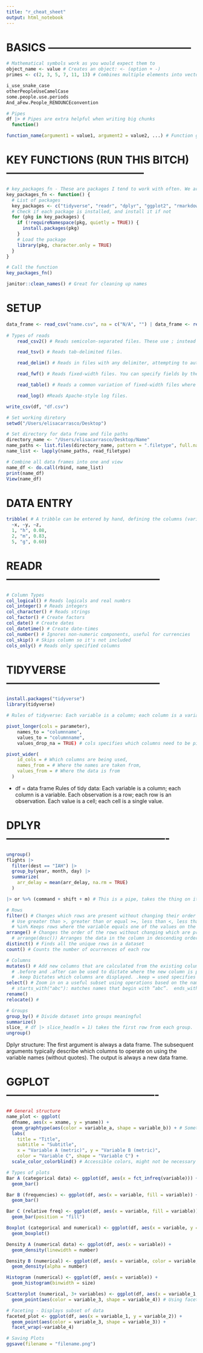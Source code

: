 ```yaml
---
title: "r_cheat_sheet"
output: html_notebook
---
```


# BASICS -----------------------------------------
```r
# Mathematical symbols work as you would expect them to
object_name <- value # Creates an object: <- (option + -)
primes <- c(2, 3, 5, 7, 11, 13) # Combines multiple elements into vector (c())

i_use_snake_case
otherPeopleUseCamelCase
some.people.use.periods
And_aFew.People_RENOUNCEconvention

# Pipes
df |> # Pipes are extra helpful when writing big chunks
  function() 

function_name(argument1 = value1, argument2 = value2, ...) # Function generally have this structure

```

# KEY FUNCTIONS (RUN THIS BITCH) ---------------------------------------
```r
# key_packages_fn - These are packages I tend to work with often. We are installing and setting up collectivly.
key_packages_fn <- function() {
  # List of packages
  key_packages <- c("tidyverse", "readr", "dplyr", "ggplot2", "rmarkdown", "xml2", "plotly", "shiny", "ggthemes", "janitor", "styler", "arrow", "ggsci", "rstudioapi")
  # Check if each package is installed, and install it if not
  for (pkg in key_packages) {
    if (!requireNamespace(pkg, quietly = TRUE)) {
      install.packages(pkg)
    }
    # Load the package
    library(pkg, character.only = TRUE)
  }
}

# Call the function
key_packages_fn()

janitor::clean_names() # Great for cleaning up names

```

# SETUP
```r
data_frame <- read_csv("name.csv", na = c("N/A", "") | data_frame <- read_csv("https", na = c("N/A", "") # Clears na
                                                                              
# Types of reads
    read_csv2() # Reads semicolon-separated files. These use ; instead of , to separate fields and are common in countries that use , as the decimal marker.

    read_tsv() # Reads tab-delimited files.

    read_delim() # Reads in files with any delimiter, attempting to automatically guess the delimiter if you don’t specify it.

    read_fwf() # Reads fixed-width files. You can specify fields by their widths with fwf_widths() or by their positions with fwf_positions().

    read_table() # Reads a common variation of fixed-width files where columns are separated by white space.

    read_log() #Reads Apache-style log files.

write_csv(df, "df.csv")

# Set working diretory
setwd("/Users/elisacarrasco/Desktop")

# Set directory for data frame and file paths
directory_name <- "/Users/elisacarrasco/Desktop/Name"
name_paths <- list.files(directory_name, pattern = ".filetype", full.names = TRUE)
name_list <- lapply(name_paths, read_filetype)

# Combine all data frames into one and view
name_df <- do.call(rbind, name_list)
print(name_df)
View(name_df)
```

# DATA ENTRY
```r
tribble( # A tribble can be entered by hand, defining the columns (variables) and the rows (values)
  ~x, ~y, ~z,
  1, "h", 0.08,
  2, "m", 0.83,
  5, "g", 0.60)


```

# READR --------------------------------------------
```r
# Column Types
col_logical() # Reads logicals and real numbrs
col_integer() # Reads integers
col_character() # Reads strings
col_factor() # Create factors
col_date() # Create dates
col_datetime() # Create date-times
col_number() # Ignores non-numeric components, useful for currencies
col_skip() # Skips column so it's not included
cols_only() # Reads only specified columns
```
# TIDYVERSE --------------------------------------------
```r
install.packages("tidyverse")
library(tidyverse)

# Rules of tidyverse: Each variable is a column; each column is a variable.   Each observation is a row; each row is an observation.  Each value is a cell; each cell is a single value.

pivot_longer(cols = parameter), 
    names_to = "columnname", 
    values_to = "columnname", 
    values_drop_na = TRUE) # cols specifies which columns need to be pivoted, i.e. which columns aren’t variables.   names_to names the variable stored in the column names.   values_to names the variable stored in the cell values.

pivot_wider(
    id_cols = # Which columns are being used,
    names_from = # Where the names are taken from,
    values_from = # Where the data is from
  )
```
- df = data frame
Rules of tidy data:
    Each variable is a column; each column is a variable.
    Each observation is a row; each row is an observation.
    Each value is a cell; each cell is a single value.


# DPLYR ----------------------------------------------
```r
ungroup()
flights |>
  filter(dest == "IAH") |> 
  group_by(year, month, day) |> 
  summarize(
    arr_delay = mean(arr_delay, na.rm = TRUE)
  )

|> or %>% (command + shift + m) # This is a pipe, takes the thing on its left and passes it along to the function on its right so that x |> f(y) is equivalent to f(x, y), and x |> f(y) |> g(z) is equivalent to g(f(x, y), z)

# Rows
filter() # Changes which rows are present without changing their order
  # Use greater than >, greater than or equal >=, less than <, less than or equal <=, equal to ==, not equal to !=, and &, or |.
  # %in% Keeps rows where the variable equals one of the values on the right.
arrange() # Changes the order of the rows without changing which are present
  # arrange(desc()) Arranges the data in the column in descending order
distinct() # Finds all the unique rows in a dataset
count() # Counts the number of ocurrences of each row

# Columns
mutates() # Add new columns that are calculated from the existing columns
  # .before and .after can be used to dictate where the new column is placed in relation to an existing column
  # .keep Dictates which columns are displayed. .keep = used specifies that we only keep the columns that were involved
select() # Zoom in on a useful subset using operations based on the names of the variables
  # starts_with("abc"): matches names that begin with “abc”.  ends_with("xyz"): matches names that end with “xyz”.   contains("ijk"): matches names that contain “ijk”.  num_range("x", 1:3): matches x1, x2 and x3.
rename() 
relocate() # 

# Groups
group_by() # Divide dataset into groups meaningful
summarize() 
slice_ # df |> slice_head(n = 1) takes the first row from each group.   df |> slice_tail(n = 1) takes the last row in each group.   df |> slice_min(x, n = 1) takes the row with the smallest value of column x.  df |> slice_max(x, n = 1) takes the row with the largest value of column x.   df |> slice_sample(n = 1) takes one random row.
ungroup()

```
Dplyr structure: The first argument is always a data frame.  The subsequent arguments typically describe which columns to operate on using the variable names (without quotes).   The output is always a new data frame.

# GGPLOT -------------------------------------------
```r
## General structure
name_plot <- ggplot(
  dfname, aes(x = xname, y = yname)) +
  geom_graphtype(aes(color = variable_a, shape = variable_b)) + # Sometimes a geom_type will have different usage methods -> geom_smooth(method = lm)
  labs(
    title = "Title",
    subtitle = "Subtitle",
    x = "Variable A (metric)", y = "Variable B (metric)",
    color = "Variable C", shape = "Variable C") +
  scale_color_colorblind() # Accessible colors, might not be necessary if using different shapes

# Types of plots
Bar A (categorical data) <- ggplot(df, aes(x = fct_infreq(variable))) + ## fct_ sets order of categorical variables, infreq is frequency based
  geom_bar() 

Bar B (frequencies) <- ggplot(df, aes(x = variable, fill = variable)) +
  geom_bar()

Bar C (relative freq) <- ggplot(df, aes(x = variable, fill = variable)) +
  geom_bar(position = "fill")

Boxplot (categorical and numerical) <- ggplot(df, aes(x = variable, y = variable)) +
  geom_boxplot()

Density A (numerical data) <- ggplot(df, aes(x = variable)) +
  geom_density(linewidth = number)

Density B (numerical) <- ggplot(df, aes(x = variable, color = variable, fill = variable)) +
  geom_density(alpha = number)

Histogram (numerical) <- ggplot(df, aes(x = variable)) +
  geom_histogram(binwidth = size)

Scatterplot (numerical, 3+ variables) <- ggplot(df, aes(x = variable_1, y = variable_2)) +
  geom_point(aes(color = variable_3, shape = variable_4)) # Using facet_wrap cleans up graphs like these into subsets :)

# Faceting - Displays subset of data
faceted_plot <- ggplot(df, aes(x = variable_1, y = variable_2)) +
  geom_point(aes(color = variable_3, shape = variable_3)) +
  facet_wrap(~variable_4)

# Saving Plots
ggsave(filename = "filename.png")
```


